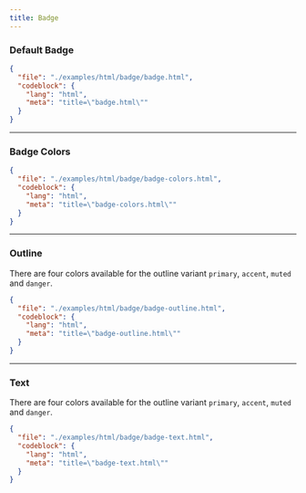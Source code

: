 ```yaml
---
title: Badge
---
```


### Default Badge

<TWComponentPreview className="flex-col md:flex-row" src="/badge/badge" />

```json doc-gen:file
{
  "file": "./examples/html/badge/badge.html",
  "codeblock": {
    "lang": "html",
    "meta": "title=\"badge.html\""
  }
}
```

---

### Badge Colors

<TWComponentPreview className="flex-col md:flex-row" src="/badge/badge-colors" />

```json doc-gen:file
{
  "file": "./examples/html/badge/badge-colors.html",
  "codeblock": {
    "lang": "html",
    "meta": "title=\"badge-colors.html\""
  }
}
```

---

### Outline

There are four colors available for the outline variant `primary`, `accent`, `muted` and `danger`.

<TWComponentPreview className="flex-col md:flex-row" src="/badge/badge-outline" />

```json doc-gen:file
{
  "file": "./examples/html/badge/badge-outline.html",
  "codeblock": {
    "lang": "html",
    "meta": "title=\"badge-outline.html\""
  }
}
```
---

### Text

There are four colors available for the outline variant `primary`, `accent`, `muted` and `danger`.

<TWComponentPreview className="flex-col md:flex-row" src="/badge/badge-text" />

```json doc-gen:file
{
  "file": "./examples/html/badge/badge-text.html",
  "codeblock": {
    "lang": "html",
    "meta": "title=\"badge-text.html\""
  }
}
```